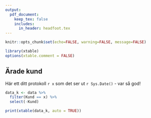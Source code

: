 ```yaml
---
output: 
  pdf_document:
    keep_tex: false
    includes:
      in_header: headfoot.tex
---
```


 
```r
knitr::opts_chunk$set(echo=FALSE, warning=FALSE, message=FALSE)

library(xtable)
options(xtable.comment = FALSE)

```

## Ärade kund

Här ett ditt protokoll `r x` som det ser ut `r Sys.Date()` - var så god!

``` r
data_k <- data %>% 
  filter(Kund == x) %>% 
  select(-Kund)
```

```r
print(xtable(data_k, auto = TRUE))
```


